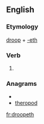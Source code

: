==English==

===Etymology===
[[droop]] + [[-eth]]

===Verb===
{{en-verb form}}

# {{archaic third-person singular of|droop}}

===Anagrams===
* {{alphagram|dehooprt}}
* [[theropod#English|theropod]]


[[fr:droopeth]]